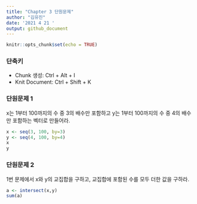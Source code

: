 ```yaml
---
title: "Chapter 3 단원문제"
author: "김유진"
date: '2021 4 21 '
output: github_document
---
```


```r
knitr::opts_chunk$set(echo = TRUE)
```

### 단축키
- Chunk 생성: Ctrl + Alt + I
- Knit Document: Ctrl + Shift + K


### 단원문제 1
x는 1부터 100까지의 수 중 3의 배수만 포함하고 y는 1부터 100까지의 수 중 4의 배수만 포함하는 벡터로 만들어라.
```r
x <- seq(3, 100, by=3)
y <- seq(4, 100, by=4)
x
y
```

### 단원문제 2
1번 문제에서 x와 y의 교집합을 구하고, 교집합에 포함된 수를 모두 더한 값을 구하라.
```r
a <- intersect(x,y)
sum(a)

```


